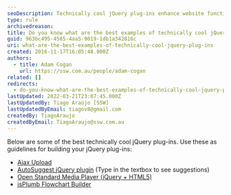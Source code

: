 ```yaml
---
seoDescription: Technically cool jQuery plug-ins enhance website functionality with advanced features and user-friendly interfaces.
type: rule
archivedreason:
title: Do you know what are the best examples of technically cool jQuery plug-ins?
guid: 963bc495-4585-4aa5-9019-1db1a342816c
uri: what-are-the-best-examples-of-technically-cool-jquery-plug-ins
created: 2016-11-17T16:05:48.000Z
authors:
  - title: Adam Cogan
    url: https://ssw.com.au/people/adam-cogan
related: []
redirects:
  - do-you-know-what-are-the-best-examples-of-technically-cool-jquery-plug-ins
lastUpdated: 2022-03-21T23:07:45.000Z
lastUpdatedBy: Tiago Araújo [SSW]
lastUpdatedByEmail: tiagov8@gmail.com
createdBy: TiagoAraujo
createdByEmail: TiagoAraujo@ssw.com.au
---
```


Below are some of the best technically cool jQuery plug-ins. Use these as guidelines for building your jQuery plug-ins:
- [Ajax Upload](https://www.jqueryscript.net/demo/jQuery-AJAX-File-Uploader-FileUp/)
- [AutoSuggest jQuery plugin](https://drew.tenderapp.com/kb/autosuggest-jquery-plugin) (Type in the textbox to see suggestions)
- [Open Standard Media Player (jQuery + HTML5)](http://mediafront.org/osmplayer/#.Yji37ZrMLso)
- [jsPlumb Flowchart Builder](https://demo.jsplumbtoolkit.com/flowchart-builder/)
